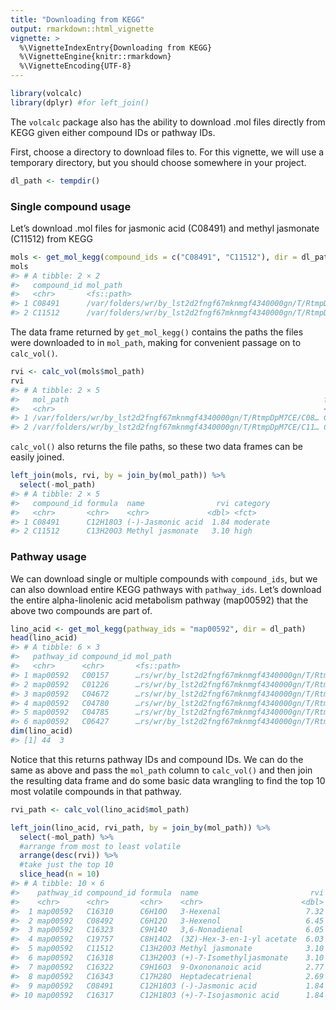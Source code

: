 ```yaml
---
title: "Downloading from KEGG"
output: rmarkdown::html_vignette
vignette: >
  %\VignetteIndexEntry{Downloading from KEGG}
  %\VignetteEngine{knitr::rmarkdown}
  %\VignetteEncoding{UTF-8}
---
```


<!-- generated from kegg-source.Rmd.source.  Please edit that file! -->




```r
library(volcalc)
library(dplyr) #for left_join()
```

The `volcalc` package also has the ability to download .mol files directly from KEGG given either compound IDs or pathway IDs.

First, choose a directory to download files to.  For this vignette, we will use a temporary directory, but you should choose somewhere in your project.


```r
dl_path <- tempdir()
```

### Single compound usage

Let's download .mol files for jasmonic acid (C08491) and methyl jasmonate (C11512) from KEGG


```r
mols <- get_mol_kegg(compound_ids = c("C08491", "C11512"), dir = dl_path)
mols
#> # A tibble: 2 × 2
#>   compound_id mol_path                                                              
#>   <chr>       <fs::path>                                                            
#> 1 C08491      /var/folders/wr/by_lst2d2fngf67mknmgf4340000gn/T/RtmpDpM7CE/C08491.mol
#> 2 C11512      /var/folders/wr/by_lst2d2fngf67mknmgf4340000gn/T/RtmpDpM7CE/C11512.mol
```

The data frame returned by `get_mol_kegg()` contains the paths the files were downloaded to in `mol_path`, making for convenient passage on to `calc_vol()`.


```r
rvi <- calc_vol(mols$mol_path)
rvi
#> # A tibble: 2 × 5
#>   mol_path                                                         formula name    rvi category
#>   <chr>                                                            <chr>   <chr> <dbl> <fct>   
#> 1 /var/folders/wr/by_lst2d2fngf67mknmgf4340000gn/T/RtmpDpM7CE/C08… C12H18… (-)-…  1.84 moderate
#> 2 /var/folders/wr/by_lst2d2fngf67mknmgf4340000gn/T/RtmpDpM7CE/C11… C13H20… Meth…  3.10 high
```

`calc_vol()` also returns the file paths, so these two data frames can be easily joined.


```r
left_join(mols, rvi, by = join_by(mol_path)) %>%
  select(-mol_path)
#> # A tibble: 2 × 5
#>   compound_id formula  name                rvi category
#>   <chr>       <chr>    <chr>             <dbl> <fct>   
#> 1 C08491      C12H18O3 (-)-Jasmonic acid  1.84 moderate
#> 2 C11512      C13H20O3 Methyl jasmonate   3.10 high
```


### Pathway usage
<!-- TODO: change this example to a pathway module or smaller pathway -->

We can download single or multiple compounds with `compound_ids`, but we can also download entire KEGG pathways with `pathway_ids`.  Let's download the entire alpha-linolenic acid metabolism pathway (map00592) that the above two compounds are part of.


```r
lino_acid <- get_mol_kegg(pathway_ids = "map00592", dir = dl_path)
head(lino_acid)
#> # A tibble: 6 × 3
#>   pathway_id compound_id mol_path                                                              
#>   <chr>      <chr>       <fs::path>                                                            
#> 1 map00592   C00157      …rs/wr/by_lst2d2fngf67mknmgf4340000gn/T/RtmpDpM7CE/map00592/C00157.mol
#> 2 map00592   C01226      …rs/wr/by_lst2d2fngf67mknmgf4340000gn/T/RtmpDpM7CE/map00592/C01226.mol
#> 3 map00592   C04672      …rs/wr/by_lst2d2fngf67mknmgf4340000gn/T/RtmpDpM7CE/map00592/C04672.mol
#> 4 map00592   C04780      …rs/wr/by_lst2d2fngf67mknmgf4340000gn/T/RtmpDpM7CE/map00592/C04780.mol
#> 5 map00592   C04785      …rs/wr/by_lst2d2fngf67mknmgf4340000gn/T/RtmpDpM7CE/map00592/C04785.mol
#> 6 map00592   C06427      …rs/wr/by_lst2d2fngf67mknmgf4340000gn/T/RtmpDpM7CE/map00592/C06427.mol
dim(lino_acid)
#> [1] 44  3
```

Notice that this returns pathway IDs and compound IDs.  We can do the same as above and pass the `mol_path` column to `calc_vol()` and then join the resulting data frame and do some basic data wrangling to find the top 10 most volatile compounds in that pathway.


```r
rvi_path <- calc_vol(lino_acid$mol_path)
```



```r
left_join(lino_acid, rvi_path, by = join_by(mol_path)) %>% 
  select(-mol_path) %>% 
  #arrange from most to least volatile
  arrange(desc(rvi)) %>% 
  #take just the top 10
  slice_head(n = 10)
#> # A tibble: 10 × 6
#>    pathway_id compound_id formula  name                         rvi category
#>    <chr>      <chr>       <chr>    <chr>                      <dbl> <fct>   
#>  1 map00592   C16310      C6H10O   3-Hexenal                   7.32 high    
#>  2 map00592   C08492      C6H12O   3-Hexenol                   6.45 high    
#>  3 map00592   C16323      C9H14O   3,6-Nonadienal              6.05 high    
#>  4 map00592   C19757      C8H14O2  (3Z)-Hex-3-en-1-yl acetate  6.03 high    
#>  5 map00592   C11512      C13H20O3 Methyl jasmonate            3.10 high    
#>  6 map00592   C16318      C13H20O3 (+)-7-Isomethyljasmonate    3.10 high    
#>  7 map00592   C16322      C9H16O3  9-Oxononanoic acid          2.77 high    
#>  8 map00592   C16343      C17H28O  Heptadecatrienal            2.69 high    
#>  9 map00592   C08491      C12H18O3 (-)-Jasmonic acid           1.84 moderate
#> 10 map00592   C16317      C12H18O3 (+)-7-Isojasmonic acid      1.84 moderate
```


